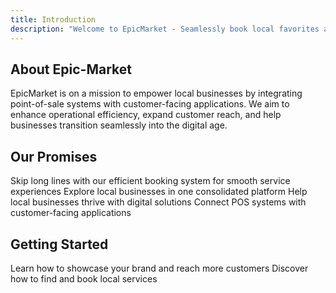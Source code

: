 ```yaml
---
title: Introduction
description: "Welcome to EpicMarket - Seamlessly book local favorites anytime, anywhere"
---
```


## About Epic-Market

EpicMarket is on a mission to empower local businesses by integrating point-of-sale systems with customer-facing applications. We aim to enhance operational efficiency, expand customer reach, and help businesses transition seamlessly into the digital age.

## Our Promises

<CardGroup cols={2}>
  <Card title="Eliminate Counter Wait Times" icon="clock">
    Skip long lines with our efficient booking system for smooth service
    experiences
  </Card>
  <Card title="Unified Business Discovery" icon="store">
    Explore local businesses in one consolidated platform
  </Card>
  <Card title="Support Local Growth" icon="chart-line">
    Help local businesses thrive with digital solutions
  </Card>
  <Card title="Seamless Integration" icon="qrcode">
    Connect POS systems with customer-facing applications
  </Card>
</CardGroup>

## Getting Started

<CardGroup cols={2}>
  <Card
    title="For Businesses"
    icon="building-storefront"
    href="/business-guide"
  >
    Learn how to showcase your brand and reach more customers
  </Card>
  <Card title="For Customers" icon="user" href="/customer-guide">
    Discover how to find and book local services
  </Card>
</CardGroup>
